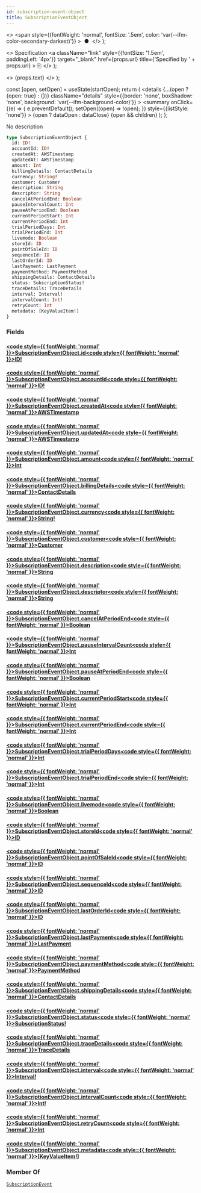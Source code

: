 ```yaml
---
id: subscription-event-object
title: SubscriptionEventObject
---
```


  <>
    <span
      style={{fontWeight: 'normal', fontSize: '.5em', color: 'var(--ifm-color-secondary-darkest)'}}
    >
      &nbsp;●&nbsp;
    </span>
  </>
);

  <>
    Specification
    <a
      className="link"
      style={{fontSize: '1.5em', paddingLeft: '4px'}}
      target="_blank"
      href={props.url}
      title={'Specified by ' + props.url}
    >
      ⎘
    </a>
  </>
);

  <>
    <span className={props.class}>{props.text}</span>
  </>
);


  const [open, setOpen] = useState(startOpen);
  return (
    <details
      {...(open ? {open: true} : {})}
      className="details"
      style={{border: 'none', boxShadow: 'none', background: 'var(--ifm-background-color)'}}
    >
      <summary
        onClick={(e) => {
          e.preventDefault();
          setOpen((open) => !open);
        }}
        style={{listStyle: 'none'}}
      >
        {open ? dataOpen : dataClose}
      </summary>
      {open && children}
    </details>
  );
};

No description

```graphql
type SubscriptionEventObject {
  id: ID!
  accountId: ID!
  createdAt: AWSTimestamp
  updatedAt: AWSTimestamp
  amount: Int
  billingDetails: ContactDetails
  currency: String!
  customer: Customer
  description: String
  descriptor: String
  cancelAtPeriodEnd: Boolean
  pauseIntervalCount: Int
  pauseAtPeriodEnd: Boolean
  currentPeriodStart: Int
  currentPeriodEnd: Int
  trialPeriodDays: Int
  trialPeriodEnd: Int
  livemode: Boolean
  storeId: ID
  pointOfSaleId: ID
  sequenceId: ID
  lastOrderId: ID
  lastPayment: LastPayment
  paymentMethod: PaymentMethod
  shippingDetails: ContactDetails
  status: SubscriptionStatus!
  traceDetails: TraceDetails
  interval: Interval!
  intervalCount: Int!
  retryCount: Int
  metadata: [KeyValueItem!]
}
```

### Fields

#### [<code style={{ fontWeight: 'normal' }}>SubscriptionEventObject.<b>id</b></code>](#)<Bullet />[<code style={{ fontWeight: 'normal' }}><b>ID!</b></code>](/docs/apis/graphql/types/scalars/id.mdx) <Badge class="badge badge--secondary badge--non_null" text="non-null"/> <Badge class="badge badge--secondary " text="scalar"/>

#### [<code style={{ fontWeight: 'normal' }}>SubscriptionEventObject.<b>accountId</b></code>](#)<Bullet />[<code style={{ fontWeight: 'normal' }}><b>ID!</b></code>](/docs/apis/graphql/types/scalars/id.mdx) <Badge class="badge badge--secondary badge--non_null" text="non-null"/> <Badge class="badge badge--secondary " text="scalar"/>

#### [<code style={{ fontWeight: 'normal' }}>SubscriptionEventObject.<b>createdAt</b></code>](#)<Bullet />[<code style={{ fontWeight: 'normal' }}><b>AWSTimestamp</b></code>](/docs/apis/graphql/types/scalars/awstimestamp.mdx) <Badge class="badge badge--secondary " text="scalar"/>

#### [<code style={{ fontWeight: 'normal' }}>SubscriptionEventObject.<b>updatedAt</b></code>](#)<Bullet />[<code style={{ fontWeight: 'normal' }}><b>AWSTimestamp</b></code>](/docs/apis/graphql/types/scalars/awstimestamp.mdx) <Badge class="badge badge--secondary " text="scalar"/>

#### [<code style={{ fontWeight: 'normal' }}>SubscriptionEventObject.<b>amount</b></code>](#)<Bullet />[<code style={{ fontWeight: 'normal' }}><b>Int</b></code>](/docs/apis/graphql/types/scalars/int.mdx) <Badge class="badge badge--secondary " text="scalar"/>

#### [<code style={{ fontWeight: 'normal' }}>SubscriptionEventObject.<b>billingDetails</b></code>](#)<Bullet />[<code style={{ fontWeight: 'normal' }}><b>ContactDetails</b></code>](/docs/apis/graphql/types/objects/contact-details.mdx) <Badge class="badge badge--secondary " text="object"/>

#### [<code style={{ fontWeight: 'normal' }}>SubscriptionEventObject.<b>currency</b></code>](#)<Bullet />[<code style={{ fontWeight: 'normal' }}><b>String!</b></code>](/docs/apis/graphql/types/scalars/string.mdx) <Badge class="badge badge--secondary badge--non_null" text="non-null"/> <Badge class="badge badge--secondary " text="scalar"/>

#### [<code style={{ fontWeight: 'normal' }}>SubscriptionEventObject.<b>customer</b></code>](#)<Bullet />[<code style={{ fontWeight: 'normal' }}><b>Customer</b></code>](/docs/apis/graphql/types/objects/customer.mdx) <Badge class="badge badge--secondary " text="object"/>

#### [<code style={{ fontWeight: 'normal' }}>SubscriptionEventObject.<b>description</b></code>](#)<Bullet />[<code style={{ fontWeight: 'normal' }}><b>String</b></code>](/docs/apis/graphql/types/scalars/string.mdx) <Badge class="badge badge--secondary " text="scalar"/>

#### [<code style={{ fontWeight: 'normal' }}>SubscriptionEventObject.<b>descriptor</b></code>](#)<Bullet />[<code style={{ fontWeight: 'normal' }}><b>String</b></code>](/docs/apis/graphql/types/scalars/string.mdx) <Badge class="badge badge--secondary " text="scalar"/>

#### [<code style={{ fontWeight: 'normal' }}>SubscriptionEventObject.<b>cancelAtPeriodEnd</b></code>](#)<Bullet />[<code style={{ fontWeight: 'normal' }}><b>Boolean</b></code>](/docs/apis/graphql/types/scalars/boolean.mdx) <Badge class="badge badge--secondary " text="scalar"/>

#### [<code style={{ fontWeight: 'normal' }}>SubscriptionEventObject.<b>pauseIntervalCount</b></code>](#)<Bullet />[<code style={{ fontWeight: 'normal' }}><b>Int</b></code>](/docs/apis/graphql/types/scalars/int.mdx) <Badge class="badge badge--secondary " text="scalar"/>

#### [<code style={{ fontWeight: 'normal' }}>SubscriptionEventObject.<b>pauseAtPeriodEnd</b></code>](#)<Bullet />[<code style={{ fontWeight: 'normal' }}><b>Boolean</b></code>](/docs/apis/graphql/types/scalars/boolean.mdx) <Badge class="badge badge--secondary " text="scalar"/>

#### [<code style={{ fontWeight: 'normal' }}>SubscriptionEventObject.<b>currentPeriodStart</b></code>](#)<Bullet />[<code style={{ fontWeight: 'normal' }}><b>Int</b></code>](/docs/apis/graphql/types/scalars/int.mdx) <Badge class="badge badge--secondary " text="scalar"/>

#### [<code style={{ fontWeight: 'normal' }}>SubscriptionEventObject.<b>currentPeriodEnd</b></code>](#)<Bullet />[<code style={{ fontWeight: 'normal' }}><b>Int</b></code>](/docs/apis/graphql/types/scalars/int.mdx) <Badge class="badge badge--secondary " text="scalar"/>

#### [<code style={{ fontWeight: 'normal' }}>SubscriptionEventObject.<b>trialPeriodDays</b></code>](#)<Bullet />[<code style={{ fontWeight: 'normal' }}><b>Int</b></code>](/docs/apis/graphql/types/scalars/int.mdx) <Badge class="badge badge--secondary " text="scalar"/>

#### [<code style={{ fontWeight: 'normal' }}>SubscriptionEventObject.<b>trialPeriodEnd</b></code>](#)<Bullet />[<code style={{ fontWeight: 'normal' }}><b>Int</b></code>](/docs/apis/graphql/types/scalars/int.mdx) <Badge class="badge badge--secondary " text="scalar"/>

#### [<code style={{ fontWeight: 'normal' }}>SubscriptionEventObject.<b>livemode</b></code>](#)<Bullet />[<code style={{ fontWeight: 'normal' }}><b>Boolean</b></code>](/docs/apis/graphql/types/scalars/boolean.mdx) <Badge class="badge badge--secondary " text="scalar"/>

#### [<code style={{ fontWeight: 'normal' }}>SubscriptionEventObject.<b>storeId</b></code>](#)<Bullet />[<code style={{ fontWeight: 'normal' }}><b>ID</b></code>](/docs/apis/graphql/types/scalars/id.mdx) <Badge class="badge badge--secondary " text="scalar"/>

#### [<code style={{ fontWeight: 'normal' }}>SubscriptionEventObject.<b>pointOfSaleId</b></code>](#)<Bullet />[<code style={{ fontWeight: 'normal' }}><b>ID</b></code>](/docs/apis/graphql/types/scalars/id.mdx) <Badge class="badge badge--secondary " text="scalar"/>

#### [<code style={{ fontWeight: 'normal' }}>SubscriptionEventObject.<b>sequenceId</b></code>](#)<Bullet />[<code style={{ fontWeight: 'normal' }}><b>ID</b></code>](/docs/apis/graphql/types/scalars/id.mdx) <Badge class="badge badge--secondary " text="scalar"/>

#### [<code style={{ fontWeight: 'normal' }}>SubscriptionEventObject.<b>lastOrderId</b></code>](#)<Bullet />[<code style={{ fontWeight: 'normal' }}><b>ID</b></code>](/docs/apis/graphql/types/scalars/id.mdx) <Badge class="badge badge--secondary " text="scalar"/>

#### [<code style={{ fontWeight: 'normal' }}>SubscriptionEventObject.<b>lastPayment</b></code>](#)<Bullet />[<code style={{ fontWeight: 'normal' }}><b>LastPayment</b></code>](/docs/apis/graphql/types/objects/last-payment.mdx) <Badge class="badge badge--secondary " text="object"/>

#### [<code style={{ fontWeight: 'normal' }}>SubscriptionEventObject.<b>paymentMethod</b></code>](#)<Bullet />[<code style={{ fontWeight: 'normal' }}><b>PaymentMethod</b></code>](/docs/apis/graphql/types/objects/payment-method.mdx) <Badge class="badge badge--secondary " text="object"/>

#### [<code style={{ fontWeight: 'normal' }}>SubscriptionEventObject.<b>shippingDetails</b></code>](#)<Bullet />[<code style={{ fontWeight: 'normal' }}><b>ContactDetails</b></code>](/docs/apis/graphql/types/objects/contact-details.mdx) <Badge class="badge badge--secondary " text="object"/>

#### [<code style={{ fontWeight: 'normal' }}>SubscriptionEventObject.<b>status</b></code>](#)<Bullet />[<code style={{ fontWeight: 'normal' }}><b>SubscriptionStatus!</b></code>](/docs/apis/graphql/types/enums/subscription-status.mdx) <Badge class="badge badge--secondary badge--non_null" text="non-null"/> <Badge class="badge badge--secondary " text="enum"/>

#### [<code style={{ fontWeight: 'normal' }}>SubscriptionEventObject.<b>traceDetails</b></code>](#)<Bullet />[<code style={{ fontWeight: 'normal' }}><b>TraceDetails</b></code>](/docs/apis/graphql/types/objects/trace-details.mdx) <Badge class="badge badge--secondary " text="object"/>

#### [<code style={{ fontWeight: 'normal' }}>SubscriptionEventObject.<b>interval</b></code>](#)<Bullet />[<code style={{ fontWeight: 'normal' }}><b>Interval!</b></code>](/docs/apis/graphql/types/enums/interval.mdx) <Badge class="badge badge--secondary badge--non_null" text="non-null"/> <Badge class="badge badge--secondary " text="enum"/>

#### [<code style={{ fontWeight: 'normal' }}>SubscriptionEventObject.<b>intervalCount</b></code>](#)<Bullet />[<code style={{ fontWeight: 'normal' }}><b>Int!</b></code>](/docs/apis/graphql/types/scalars/int.mdx) <Badge class="badge badge--secondary badge--non_null" text="non-null"/> <Badge class="badge badge--secondary " text="scalar"/>

#### [<code style={{ fontWeight: 'normal' }}>SubscriptionEventObject.<b>retryCount</b></code>](#)<Bullet />[<code style={{ fontWeight: 'normal' }}><b>Int</b></code>](/docs/apis/graphql/types/scalars/int.mdx) <Badge class="badge badge--secondary " text="scalar"/>

#### [<code style={{ fontWeight: 'normal' }}>SubscriptionEventObject.<b>metadata</b></code>](#)<Bullet />[<code style={{ fontWeight: 'normal' }}><b>[KeyValueItem!]</b></code>](/docs/apis/graphql/types/objects/key-value-item.mdx) <Badge class="badge badge--secondary " text="list"/> <Badge class="badge badge--secondary " text="object"/>

### Member Of

[`SubscriptionEvent`](/docs/apis/graphql/types/objects/subscription-event.mdx) <Badge class="badge badge--secondary badge--relation" text="object"/>
